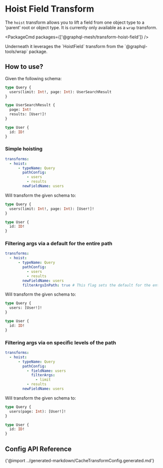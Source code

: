 
# Hoist Field Transform

The `hoist` transform allows you to lift a field from one object type to a 'parent' root or object type. It is currently only available as a `wrap` transform.

<PackageCmd packages={['@graphql-mesh/transform-hoist-field']} />

<Callout>
  Underneath it leverages the `HoistField` transform from the `@graphql-tools/wrap` package.
</Callout>

## How to use?

Given the following schema:

```graphql
type Query {
  users(limit: Int!, page: Int): UserSearchResult
}

type UserSearchResult {
  page: Int!
  results: [User!]!
}

type User {
  id: ID!
}
```

### Simple hoisting

```yaml
transforms:
  - hoist:
      - typeName: Query
        pathConfig:
          - users
          - results
        newFieldName: users
```

Will transform the given schema to:

```graphql
type Query {
  users(limit: Int!, page: Int): [User!]!
}

type User {
  id: ID!
}
```

### Filtering args via a default for the entire path

```yaml
transforms:
  - hoist:
      - typeName: Query
        pathConfig:
          - users
          - results
        newFieldName: users
        filterArgsInPath: true # This flag sets the default for the entire path
```

Will transform the given schema to:

```graphql
type Query {
  users: [User!]!
}

type User {
  id: ID!
}
```

### Filtering args via on specific levels of the path

```yaml
transforms:
  - hoist:
      - typeName: Query
        pathConfig:
          - fieldName: users
            filterArgs:
              - limit
          - results
        newFieldName: users
```

Will transform the given schema to:

```graphql
type Query {
  users(page: Int): [User!]!
}

type User {
  id: ID!
}
```

## Config API Reference

{'@import ../generated-markdown/CacheTransformConfig.generated.md'}
